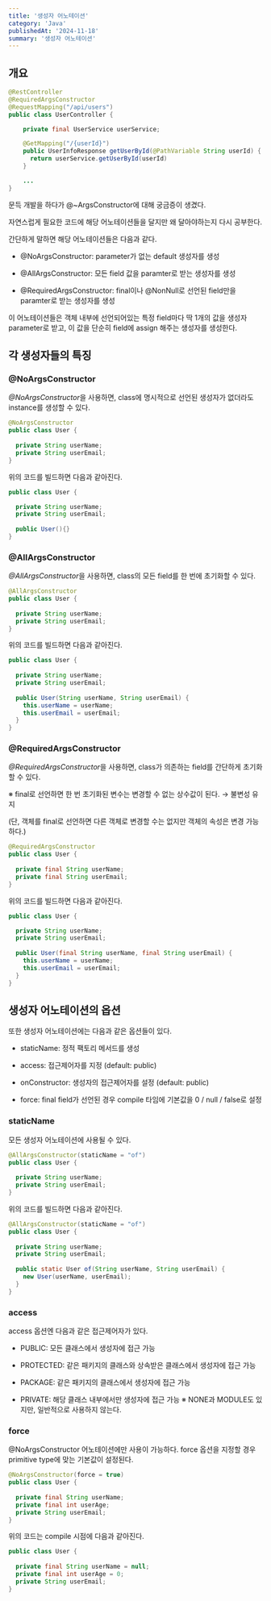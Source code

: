 ```yaml
---
title: '생성자 어노테이션'
category: 'Java'
publishedAt: '2024-11-18'
summary: '생성자 어노테이션'
---
```

## 개요
```java
@RestController
@RequiredArgsConstructor
@RequestMapping("/api/users")
public class UserController {

    private final UserService userService;

    @GetMapping("/{userId}")
    public UserInfoResponse getUserById(@PathVariable String userId) {
      return userService.getUserById(userId)
    }

    ...   
}
```

문득 개발을 하다가 @~ArgsConstructor에 대해 궁금증이 생겼다.

자연스럽게 필요한 코드에 해당 어노테이션들을 달지만 왜 달아야하는지 다시 공부한다.

간단하게 말하면 해당 어노테이션들은 다음과 같다.

- @NoArgsConstructor: parameter가 없는 default 생성자를 생성

- @AllArgsConstructor: 모든 field 값을 paramter로 받는 생성자를 생성

- @RequiredArgsConstructor: final이나 @NonNull로 선언된 field만을 paramter로 받는 생성자를 생성

이 어노테이션들은 객체 내부에 선언되어있는 특정 field마다 딱 1개의 값을 생성자 parameter로 받고, 이 값을 단순히 field에 assign 해주는 생성자를 생성한다.

## 각 생성자들의 특징

### @NoArgsConstructor

*@NoArgsConstructor*을 사용하면, class에 명시적으로 선언된 생성자가 없더라도 instance를 생성할 수 있다.
```java
@NoArgsConstructor
public class User {
  
  private String userName;
  private String userEmail;
}
```
위의 코드를 빌드하면 다음과 같아진다.
```java
public class User {

  private String userName;
  private String userEmail;
  
  public User(){}
}
```
### @AllArgsConstructor

*@AllArgsConstructor*을 사용하면, class의 모든 field를 한 번에 초기화할 수 있다.
```java
@AllArgsConstructor
public class User {
  
  private String userName;
  private String userEmail;
}
```
위의 코드를 빌드하면 다음과 같아진다.
```java
public class User {
  
  private String userName;
  private String userEmail;
  
  public User(String userName, String userEmail) {
    this.userName = userName;
    this.userEmail = userEmail;
  }
}
```
### @RequiredArgsConstructor

*@RequiredArgsConstructor*을 사용하면, class가 의존하는 field를 간단하게 초기화할 수 있다.

※ final로 선언하면 한 번 초기화된 변수는 변경할 수 없는 상수값이 된다. → 불변성 유지

(단, 객체를 final로 선언하면 다른 객체로 변경할 수는 없지만 객체의 속성은 변경 가능하다.)
```java
@RequiredArgsConstructor
public class User {
  
  private final String userName;
  private final String userEmail;
}
```
위의 코드를 빌드하면 다음과 같아진다.
```java
public class User {

  private String userName;
  private String userEmail;
  
  public User(final String userName, final String userEmail) {
    this.userName = userName;
    this.userEmail = userEmail;
  }
}
```
## 생성자 어노테이션의 옵션

또한 생성자 어노테이션에는 다음과 같은 옵션들이 있다.

- staticName: 정적 팩토리 메서드를 생성

- access: 접근제어자를 지정 (default: public)

- onConstructor: 생성자의 접근제어자를 설정 (default: public)

- force: final field가 선언된 경우 compile 타임에 기본값을 0 / null / false로 설정

### staticName

모든 생성자 어노테이션에 사용될 수 있다.
```java
@AllArgsConstructor(staticName = "of")
public class User {
  
  private String userName;
  private String userEmail;
}
```
위의 코드를 빌드하면 다음과 같아진다.
```java
@AllArgsConstructor(staticName = "of")
public class User {
  
  private String userName;
  private String userEmail;
  
  public static User of(String userName, String userEmail) {
    new User(userName, userEmail);
  }
}
```
### access

access 옵션엔 다음과 같은 접근제어자가 있다.

- PUBLIC: 모든 클래스에서 생성자에 접근 가능

- PROTECTED: 같은 패키지의 클래스와 상속받은 클래스에서 생성자에 접근 가능

- PACKAGE: 같은 패키지의 클래스에서 생성자에 접근 가능

- PRIVATE: 해당 클래스 내부에서만 생성자에 접근 가능
※ NONE과 MODULE도 있지만, 일반적으로 사용하지 않는다.

### force

@NoArgsConstructor 어노테이션에만 사용이 가능하다. force 옵션을 지정할 경우 primitive type에 맞는 기본값이 설정된다.
```java
@NoArgsConstructor(force = true)
public class User {
  
  private final String userName;
  private final int userAge;
  private String userEmail;
}
```
위의 코드는 compile 시점에 다음과 같아진다.
```java
public class User {
  
  private final String userName = null;
  private final int userAge = 0;
  private String userEmail;
}
```